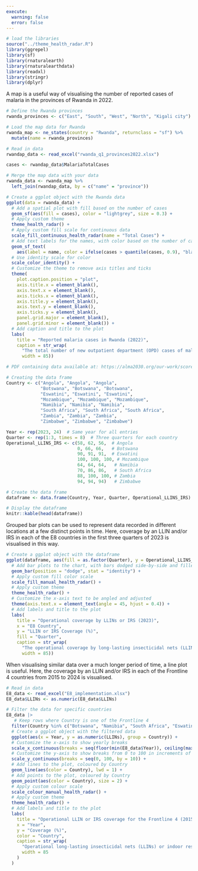 ---
execute:
  warning: false
  error: false
---

```{r, output = FALSE}
# load the libraries
source("../theme_health_radar.R")
library(ggrepel)
library(sf)
library(rnaturalearth)
library(rnaturalearthdata)
library(readxl)
library(stringr)
library(dplyr)
```


A map is a useful way of visualising the number of reported cases of malaria in the provinces of Rwanda in 2022. 
 
```{r}
# Define the Rwanda provinces
rwanda_provinces <- c("East", "South", "West", "North", "Kigali city")

# Load the map data for Rwanda
rwanda_map <- ne_states(country = "Rwanda", returnclass = "sf") %>%
  mutate(name = rwanda_provinces)

# Read in data
rwandap_data <- read_excel("rwanda_q1_provinces2022.xlsx")

cases <- rwandap_data$MalariaTotalCases 

# Merge the map data with your data
rwanda_data <- rwanda_map %>%
  left_join(rwandap_data, by = c("name" = "province"))

# Create a ggplot object with the Rwanda data
ggplot(data = rwanda_data) +
  # Add a spatial plot with fill based on the number of cases
  geom_sf(aes(fill = cases), color = "lightgrey", size = 0.3) +  
  # Apply custom theme
  theme_health_radar() +
  # Apply custom fill scale for continuous data
  scale_fill_continuous_health_radar(name = "Total Cases") +  
  # Add text labels for the names, with color based on the number of cases
  geom_sf_text(
    aes(label = name, color = ifelse(cases > quantile(cases, 0.9), "black", "white")), size = 3) +  
  # Use identity scale for color
  scale_color_identity() +  
  # Customize the theme to remove axis titles and ticks
  theme(
    plot.caption.position = "plot",
    axis.title.x = element_blank(),
    axis.text.x = element_blank(),
    axis.ticks.x = element_blank(),
    axis.title.y = element_blank(),
    axis.text.y = element_blank(),
    axis.ticks.y = element_blank(),
    panel.grid.major = element_blank(), 
    panel.grid.minor = element_blank()) +
  # Add caption and title to the plot
  labs(
    title = "Reported malaria cases in Rwanda (2022)",
    caption = str_wrap(
      "The total number of new outpatient department (OPD) cases of malaria recorded at healthcare facilities in the five provinces of Rwanda during the first quarter of 2022. The East and South provinces show the lowest and highest number of reported cases respectively. Source: ALMA Scorecard Hub, Scorecard management tool.", 
      width = 85))
```
 
```{r}
# PDF containing data available at: https://alma2030.org/our-work/scorecard-tools/alma-scorecard-for-accountability-and-action/list-of-alma-scorecards/

# Creating the data frame
Country <- c("Angola", "Angola", "Angola",
             "Botswana", "Botswana", "Botswana",
             "Eswatini", "Eswatini", "Eswatini",
             "Mozambique", "Mozambique", "Mozambique",
             "Namibia", "Namibia", "Namibia",
             "South Africa", "South Africa", "South Africa",
             "Zambia", "Zambia", "Zambia",
             "Zimbabwe", "Zimbabwe", "Zimbabwe")

Year <- rep(2023, 24)  # Same year for all entries
Quarter <- rep(1:3, times = 8)  # Three quarters for each country
Operational_LLINS_IRS <- c(58, 62, 56,  # Angola
                           0, 66, 66,   # Botswana
                           90, 91, 91,  # Eswatini
                           100, 100, 100, # Mozambique
                           64, 64, 64,   # Namibia
                           70, 86, 86,   # South Africa
                           88, 100, 100, # Zambia
                           94, 94, 94)   # Zimbabwe

# Create the data frame
dataframe <- data.frame(Country, Year, Quarter, Operational_LLINS_IRS)

# Display the dataframe
knitr::kable(head(dataframe))
```

Grouped bar plots can be used to represent data recorded in different locations at a few distinct points in time. Here, coverage by an LLIN and/or IRS in each of the E8 countries in the first three quarters of 2023 is visualised in this way. 

```{r}
# Create a ggplot object with the dataframe
ggplot(dataframe, aes(fill = as.factor(Quarter), y = Operational_LLINS_IRS, x = Country)) +
  # Add bar plots to the chart, with bars dodged side-by-side and filled by Quarter
  geom_bar(position = "dodge", stat = "identity") +  
  # Apply custom fill color scale
  scale_fill_manual_health_radar() +  
  # Apply custom theme
  theme_health_radar() +  
  # Customize the x-axis text to be angled and adjusted
  theme(axis.text.x = element_text(angle = 45, hjust = 0.4)) +
  # Add labels and title to the plot
  labs(
    title = "Operational coverage by LLINs or IRS (2023)",
    x = "E8 Country",
    y = "LLIN or IRS Coverage (%)",
    fill = "Quarter",
    caption = str_wrap(
      "The operational coverage by long-lasting insecticidal nets (LLINs) or indoor residual spraying (IRS) for the Elimination 8 (E8) countries in the first three quarters of 2023. Each bar represents the percentage of the at-risk population covered by operational LLINs or IRS, aiding in understanding of coverage disparities between countries. Mozambique achieved 100% operational coverage throughout 2023, while Angola and Namibia did not exceed 64% operational coverage. No data was available regarding the operational coverage of LLINs or IRS in Botswana in the first quarter of 2023. Source: ALMA Scorecard Hub, ALMA Scorecard for Accountability on Action.", 
      width = 85))
```

When visualising similar data over a much longer period of time, a line plot is useful. Here, the coverage by an LLIN and/or IRS in each of the Frontline 4 countries from 2015 to 2024 is visualised.

```{r}
# Read in data
E8_data <- read_excel("E8_implementation.xlsx")
E8_data$LLINs <- as.numeric(E8_data$LLINs)  

# Filter the data for specific countries
E8_data |> 
   # Keep rows where Country is one of the Frontline 4
  filter(Country %in% c("Botswana", "Namibia", "South Africa", "Eswatini")) |> 
  # Create a ggplot object with the filtered data
  ggplot(aes(x = Year, y = as.numeric(LLINs), group = Country)) +
  # Customize the x-axis to show yearly breaks
  scale_x_continuous(breaks = seq(floor(min(E8_data$Year)), ceiling(max(E8_data$Year)), by = 1)) +  
  # Customize the y-axis to show breaks from 0 to 100 in increments of 10
  scale_y_continuous(breaks = seq(0, 100, by = 10)) +  
  # Add lines to the plot, coloured by Country
  geom_line(aes(color = Country), lwd = 1) +  
  # Add points to the plot, coloured by Country
  geom_point(aes(color = Country), size = 2) +
  # Apply custom colour scale
  scale_colour_manual_health_radar() +  
  # Apply custom theme
  theme_health_radar() +
  # Add labels and title to the plot
  labs(
    title = "Operational LLIN or IRS coverage for the Frontline 4 (2015-2024)",
    x = "Year",
    y = "Coverage (%)",
    color = "Country",
    caption = str_wrap(
      "Operational long-lasting insecticidal nets (LLINs) or indoor residual spraying (IRS) coverage as a percentage of the at-risk population in the Frontline 4 countries. Solid lines represent the coverage trends taken during each quarter from 2015 to the end of 2023. Namibia experienced a large drop in coverage at the start of 2020, and only began to recover in 2023. South Africa and Eswatini appear to have consistently achieved above 70% coverage. Source: ALMA Scorecard Hub, ALMA Scorecard for Accountability on Action.", 
      width = 85
    )
  )
```

 
 